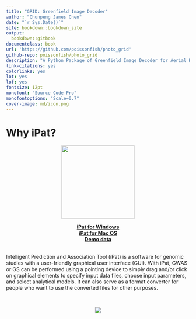 ```yaml
---
title: "GRID: Greenfield Image Decoder"
author: "Chunpeng James Chen"
date: "`r Sys.Date()`"
site: bookdown::bookdown_site
output:
  bookdown::gitbook
documentclass: book
url: 'https://github.com/poissonfish/photo_grid'
github-repo: poissonfish/photo_grid
description: "A Python Package of Greenfield Image Decoder for Aerial High-Throughput Phenotyping"
link-citations: yes
colorlinks: yes
lot: yes
lof: yes
fontsize: 12pt
monofont: "Source Code Pro"
monofontoptions: "Scale=0.7"
cover-image: md/icon.png
---
```

# Why iPat? {-}
<p align="center"><img src = "md/icon.png" width = 200></p>

<center>**[iPat for Windows](http://zzlab.net/iPat/iPat.zip)**</center>

<center>**[iPat for Mac OS](http://zzlab.net/iPat/iPatMac.zip)**</center>

<center>**[Demo data](http://zzlab.net/iPat/demo.zip)**</center>

<br>
Intelligent Prediction and Association Tool (iPat) is a software for genomic studies with a user-friendly graphical user interface (GUI). With iPat, GWAS or GS can be performed using a pointing device to simply drag and/or click on graphical elements to specify input data files, choose input parameters, and select analytical models. It can also serve as a format converter for people who want to use the converted files for other purposes.

<br>
<p align="center"><img src = "md/Welcom_Demo.gif"></p>

